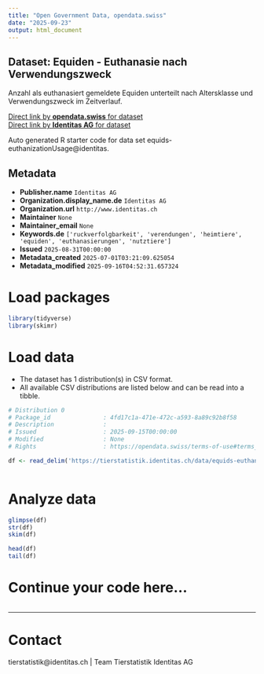 ```yaml
---
title: "Open Government Data, opendata.swiss"
date: "2025-09-23"
output: html_document
---
```


## Dataset: Equiden - Euthanasie nach Verwendungszweck

Anzahl als euthanasiert gemeldete Equiden unterteilt nach Altersklasse und Verwendungszweck im Zeitverlauf.

[Direct link by **opendata.swiss** for dataset](https://opendata.swiss/de/dataset/equiden-euthanasie-nach-verwendungszweck)<br>
[Direct link by **Identitas AG** for dataset](https://tierstatistik.identitas.ch/)

Auto generated R starter code for data set equids-euthanizationUsage@identitas.

## Metadata

- **Publisher.name** `Identitas AG`
- **Organization.display_name.de** `Identitas AG`
- **Organization.url** `http://www.identitas.ch`
- **Maintainer** `None`
- **Maintainer_email** `None`
- **Keywords.de** `['ruckverfolgbarkeit', 'verendungen', 'heimtiere', 'equiden', 'euthanasierungen', 'nutztiere']`
- **Issued** `2025-08-31T00:00:00`
- **Metadata_created** `2025-07-01T03:21:09.625054`
- **Metadata_modified** `2025-09-16T04:52:31.657324`


# Load packages

```r

library(tidyverse)
library(skimr)

```

# Load data

-   The dataset has 1 distribution(s) in CSV format.
-   All available CSV distributions are listed below and can be read into a tibble.

```r

# Distribution 0
# Package_id               : 4fd17c1a-471e-472c-a593-8a89c92b8f58
# Description              : 
# Issued                   : 2025-09-15T00:00:00
# Modified                 : None
# Rights                   : https://opendata.swiss/terms-of-use#terms_by

df <- read_delim('https://tierstatistik.identitas.ch/data/equids-euthanizationUsage.csv')



```

# Analyze data

```r

glimpse(df)
str(df)
skim(df)

head(df)
tail(df)

```

# Continue your code here...

```r

```

------------------------------------------------------------------------

# Contact

tierstatistik@identitas.ch | Team Tierstatistik Identitas AG
